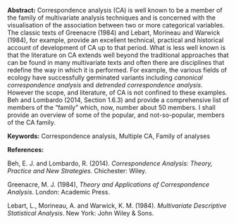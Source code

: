 <span>**Abstract:**</span> Correspondence analysis (CA) is well known to be a member of the family
of multivariate analysis techniques and is concerned with the
visualisation of the association between two or more categorical
variables. The classic texts of Greenacre (1984) and Lebart, Morineau
and Warwick (1984), for example, provide an excellent technical,
practical and historical account of development of CA up to that period.
What is less well known is that the literature on CA extends well beyond
the traditional approaches that can be found in many multivariate texts
and often there are disciplines that redefine the way in which it is
performed. For example, the various fields of ecology have successfully
germinated variants including <span>*canonical correspondence
analysis*</span> and <span>*detrended correspondence analysis*</span>.
However the scope, and literature, of CA is not confined to these
examples. Beh and Lombardo (2014, Section 1.6.3) and provide a
comprehensive list of members of the “family” which, now, number about
50 members. I shall provide an overview of some of the popular, and
not-so-popular, members of the CA family.

<span>**Keywords:**</span> Correspondence analysis, Multiple CA, Family
of analyses

<span>**References:**</span>

Beh, E. J. and Lombardo, R. (2014). <span>*Correspondence Analysis:
Theory, Practice and New Strategies*</span>. Chichester: Wiley.

Greenacre, M. J. (1984), <span>*Theory and Applications of
Correspondence Analysis*</span>. London: Academic Press.

Lebart, L., Morineau, A. and Warwick, K. M. (1984). <span>*Multivariate
Descriptive Statistical Analysis*</span>. New York: John Wiley & Sons.
